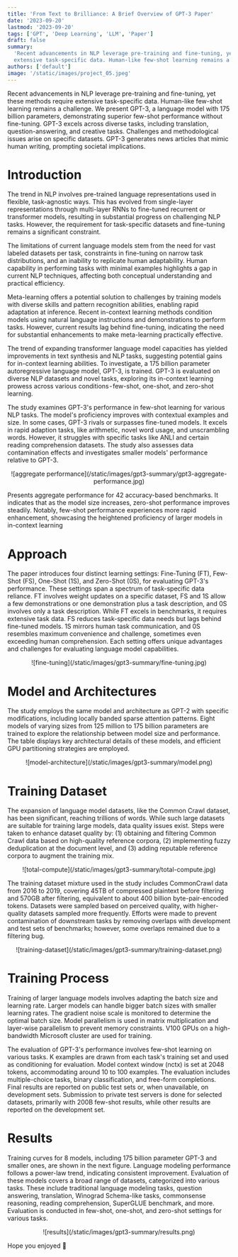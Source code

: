 ```yaml
---
title: 'From Text to Brilliance: A Brief Overview of GPT-3 Paper'
date: '2023-09-20'
lastmod: '2023-09-20'
tags: ['GPT', 'Deep Learning', 'LLM', 'Paper']
draft: false
summary:
  'Recent advancements in NLP leverage pre-training and fine-tuning, yet these methods require
  extensive task-specific data. Human-like few-shot learning remains a challenge.'
authors: ['default']
image: '/static/images/project_05.jpeg'
---
```


Recent advancements in NLP leverage pre-training and fine-tuning, yet these methods require
extensive task-specific data. Human-like few-shot learning remains a challenge. We present GPT-3, a
language model with 175 billion parameters, demonstrating superior few-shot performance without
fine-tuning. GPT-3 excels across diverse tasks, including translation, question-answering, and
creative tasks. Challenges and methodological issues arise on specific datasets. GPT-3 generates
news articles that mimic human writing, prompting societal implications.

<TOCInline toc={props.toc} exclude="Introduction" />

# Introduction

The trend in NLP involves pre-trained language representations used in flexible, task-agnostic ways.
This has evolved from single-layer representations through multi-layer RNNs to fine-tuned recurrent
or transformer models, resulting in substantial progress on challenging NLP tasks. However, the
requirement for task-specific datasets and fine-tuning remains a significant constraint.

The limitations of current language models stem from the need for vast labeled datasets per task,
constraints in fine-tuning on narrow task distributions, and an inability to replicate human
adaptability. Human capability in performing tasks with minimal examples highlights a gap in current
NLP techniques, affecting both conceptual understanding and practical efficiency.

Meta-learning offers a potential solution to challenges by training models with diverse skills and
pattern recognition abilities, enabling rapid adaptation at inference. Recent in-context learning
methods condition models using natural language instructions and demonstrations to perform tasks.
However, current results lag behind fine-tuning, indicating the need for substantial enhancements to
make meta-learning practically effective.

The trend of expanding transformer language model capacities has yielded improvements in text
synthesis and NLP tasks, suggesting potential gains for in-context learning abilities. To
investigate, a 175 billion parameter autoregressive language model, GPT-3, is trained. GPT-3 is
evaluated on diverse NLP datasets and novel tasks, exploring its in-context learning prowess across
various conditions - few-shot, one-shot, and zero-shot learning.

The study examines GPT-3's performance in few-shot learning for various NLP tasks. The model's
proficiency improves with contextual examples and size. In some cases, GPT-3 rivals or surpasses
fine-tuned models. It excels in rapid adaption tasks, like arithmetic, novel word usage, and
unscrambling words. However, it struggles with specific tasks like ANLI and certain reading
comprehension datasets. The study also assesses data contamination effects and investigates smaller
models' performance relative to GPT-3.

<p align="center">
  ![aggregate performance](/static/images/gpt3-summary/gpt3-aggregate-performance.jpg)
</p>

Presents aggregate performance for 42 accuracy-based benchmarks. It indicates that as the model size
increases, zero-shot performance improves steadily. Notably, few-shot performance experiences more
rapid enhancement, showcasing the heightened proficiency of larger models in in-context learning

# Approach

The paper introduces four distinct learning settings: Fine-Tuning (FT), Few-Shot (FS), One-Shot
(1S), and Zero-Shot (0S), for evaluating GPT-3's performance. These settings span a spectrum of
task-specific data reliance. FT involves weight updates on a specific dataset, FS and 1S allow a few
demonstrations or one demonstration plus a task description, and 0S involves only a task
description. While FT excels in benchmarks, it requires extensive task data. FS reduces
task-specific data needs but lags behind fine-tuned models. 1S mirrors human task communication, and
0S resembles maximum convenience and challenge, sometimes even exceeding human comprehension. Each
setting offers unique advantages and challenges for evaluating language model capabilities.

<p align="center">![fine-tuning](/static/images/gpt3-summary/fine-tuning.jpg)</p>

# Model and Architectures

The study employs the same model and architecture as GPT-2 with specific modifications, including
locally banded sparse attention patterns. Eight models of varying sizes from 125 million to 175
billion parameters are trained to explore the relationship between model size and performance. The
table displays key architectural details of these models, and efficient GPU partitioning strategies
are employed.

<p align="center">![model-architecture](/static/images/gpt3-summary/model.png)</p>

# Training Dataset

The expansion of language model datasets, like the Common Crawl dataset, has been significant,
reaching trillions of words. While such large datasets are suitable for training large models, data
quality issues exist. Steps were taken to enhance dataset quality by: (1) obtaining and filtering
Common Crawl data based on high-quality reference corpora, (2) implementing fuzzy deduplication at
the document level, and (3) adding reputable reference corpora to augment the training mix.

<p align="center">![total-compute](/static/images/gpt3-summary/total-compute.jpg)</p>

The training dataset mixture used in the study includes CommonCrawl data from 2016 to 2019, covering
45TB of compressed plaintext before filtering and 570GB after filtering, equivalent to about 400
billion byte-pair-encoded tokens. Datasets were sampled based on perceived quality, with
higher-quality datasets sampled more frequently. Efforts were made to prevent contamination of
downstream tasks by removing overlaps with development and test sets of benchmarks; however, some
overlaps remained due to a filtering bug.

<p align="center">![training-dataset](/static/images/gpt3-summary/training-dataset.png)</p>

# Training Process

Training of larger language models involves adapting the batch size and learning rate. Larger models
can handle bigger batch sizes with smaller learning rates. The gradient noise scale is monitored to
determine the optimal batch size. Model parallelism is used in matrix multiplication and layer-wise
parallelism to prevent memory constraints. V100 GPUs on a high-bandwidth Microsoft cluster are used
for training.

The evaluation of GPT-3's performance involves few-shot learning on various tasks. K examples are
drawn from each task's training set and used as conditioning for evaluation. Model context window
(nctx) is set at 2048 tokens, accommodating around 10 to 100 examples. The evaluation includes
multiple-choice tasks, binary classification, and free-form completions. Final results are reported
on public test sets or, when unavailable, on development sets. Submission to private test servers is
done for selected datasets, primarily with 200B few-shot results, while other results are reported
on the development set.

# Results

Training curves for 8 models, including 175 billion parameter GPT-3 and smaller ones, are shown in
the next figure. Language modeling performance follows a power-law trend, indicating consistent
improvement. Evaluation of these models covers a broad range of datasets, categorized into various
tasks. These include traditional language modeling tasks, question answering, translation, Winograd
Schema-like tasks, commonsense reasoning, reading comprehension, SuperGLUE benchmark, and more.
Evaluation is conducted in few-shot, one-shot, and zero-shot settings for various tasks.

<p align="center">![results](/static/images/gpt3-summary/results.png)</p>

Hope you enjoyed 👏
